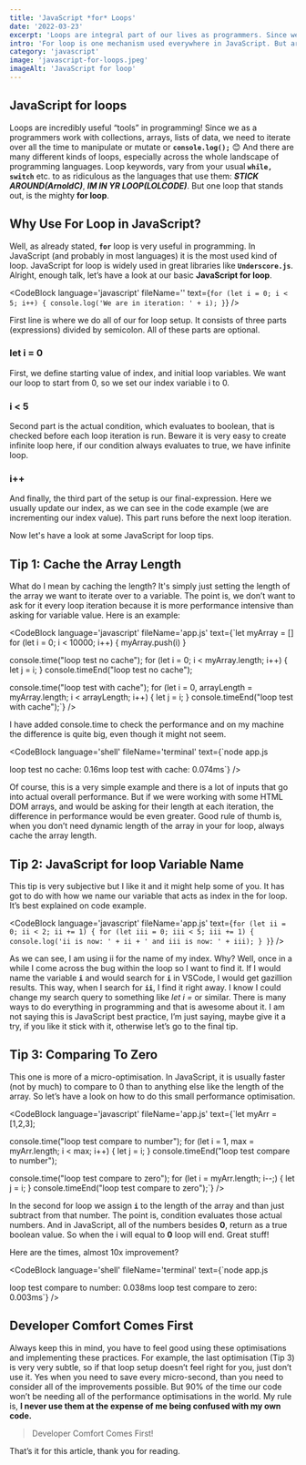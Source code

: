 ```yaml
---
title: 'JavaScript *for* Loops'
date: '2022-03-23'
excerpt: 'Loops are integral part of our lives as programmers. Since we use them all the time, it is good to understand how they work and how we can improve our code by looking at some tips and tricks.'
intro: 'For loop is one mechanism used everywhere in JavaScript. But are you using this loop efficiently?'
category: 'javascript'
image: 'javascript-for-loops.jpeg'
imageAlt: 'JavaScript for loop'
---
```


## JavaScript for loops

Loops are incredibly useful “tools” in programming! Since we as a programmers work with collections, arrays, lists of data, we need to iterate over all the time to manipulate or mutate or **`console.log();`** 😊 And there are many different kinds of loops, especially across the whole landscape of programming languages. Loop keywords, vary from your usual **`while, switch`** etc. to as ridiculous as the languages that use them: _**STICK AROUND(ArnoldC)**_, _**IM IN YR LOOP(LOLCODE)**_. But one loop that stands out, is the mighty **for loop**.

## Why Use For Loop in JavaScript?

Well, as already stated, **`for`** loop is very useful in programming. In JavaScript (and probably in most languages) it is the most used kind of loop. JavaScript for loop is widely used in great libraries like **`Underscore.js`**. Alright, enough talk, let’s have a look at our basic **JavaScript for loop**.

<CodeBlock language='javascript' fileName='' text={`for (let i = 0; i < 5; i++) {
  console.log('We are in iteration: ' + i);
}`} />

First line is where we do all of our for loop setup. It consists of three parts (expressions) divided by semicolon. All of these parts are optional.

### let i = 0

First, we define starting value of index, and initial loop variables. We want our loop to start from 0, so we set our index variable i to 0.

### i < 5

Second part is the actual condition, which evaluates to boolean, that is checked before each loop iteration is run. Beware it is very easy to create infinite loop here, if our condition always evaluates to true, we have infinite loop.

### i++

And finally, the third part of the setup is our final-expression. Here we usually update our index, as we can see in the code example (we are incrementing our index value). This part runs before the next loop iteration.

Now let's have a look at some JavaScript for loop tips.

## Tip 1: Cache the Array Length

What do I mean by caching the length? It's simply just setting the length of the array we want to iterate over to a variable. The point is, we don’t want to ask for it every loop iteration because it is more performance intensive than asking for variable value. Here is an example:

<CodeBlock language='javascript' fileName='app.js' text={`let myArray = []
for (let i = 0; i < 10000; i++) {
	myArray.push(i)
}

console.time("loop test no cache");
for (let i = 0; i < myArray.length; i++) {
  let j = i;
}
console.timeEnd("loop test no cache");

console.time("loop test with cache");
for (let i = 0, arrayLength = myArray.length; i < arrayLength; i++) {
  let j = i;
}
console.timeEnd("loop test with cache");`} />

I have added console.time to check the performance and on my machine the difference is quite big, even though it might not seem.

<CodeBlock language='shell' fileName='terminal' text={`node app.js

loop test no cache: 0.16ms
loop test with cache: 0.074ms`} />

Of course, this is a very simple example and there is a lot of inputs that go into actual overall performance. But if we were working with some HTML DOM arrays, and would be asking for their length at each iteration, the difference in performance would be even greater. Good rule of thumb is, when you don’t need dynamic length of the array in your for loop, always cache the array length.

## Tip 2: JavaScript for loop Variable Name

This tip is very subjective but I like it and it might help some of you. It has got to do with how we name our variable that acts as index in the for loop. It’s best explained on code example.

<CodeBlock language='javascript' fileName='app.js' text={`for (let ii = 0; ii < 2; ii += 1) {
  for (let iii = 0; iii < 5; iii += 1) {
    console.log('ii is now: ' + ii + ' and iii is now: ' + iii);
  }
}`} />

As we can see, I am using ii for the name of my index. Why? Well, once in a while I come across the bug within the loop so I want to find it. If I would name the variable **`i`** and would search for **`i`** in VSCode, I would get gazillion results. This way, when I search for **`ii`**, I find it right away. I know I could change my search query to something like _let i =_ or similar. There is many ways to do everything in programming and that is awesome about it. I am not saying this is JavaScript best practice, I’m just saying, maybe give it a try, if you like it stick with it, otherwise let’s go to the final tip.

## Tip 3: Comparing To Zero

This one is more of a micro-optimisation. In JavaScript, it is usually faster (not by much) to compare to 0 than to anything else like the length of the array. So let’s have a look on how to do this small performance optimisation.

<CodeBlock language='javascript' fileName='app.js' text={`let myArr = [1,2,3];

console.time("loop test compare to number");
for (let i = 1, max = myArr.length; i < max; i++) {
  let j = i;
}
console.timeEnd("loop test compare to number");

console.time("loop test compare to zero");
for (let i = myArr.length; i--;) {
  let j = i;
}
console.timeEnd("loop test compare to zero");`} />

In the second for loop we assign **`i`** to the length of the array and than just subtract from that number. The point is, condition evaluates those actual numbers. And in JavaScript, all of the numbers besides **0**, return as a true boolean value. So when the i will equal to **0** loop will end. Great stuff!

Here are the times, almost 10x improvement?

<CodeBlock language='shell' fileName='terminal' text={`node app.js

loop test compare to number: 0.038ms
loop test compare to zero: 0.003ms`} />


## Developer Comfort Comes First

Always keep this in mind, you have to feel good using these optimisations and implementing these practices. For example, the last optimisation (Tip 3) is very very subtle, so if that loop setup doesn’t feel right for you, just don’t use it. Yes when you need to save every micro-second, than you need to consider all of the improvements possible. But 90% of the time our code won’t be needing all of the performance optimisations in the world. My rule is, **I never use them at the expense of me being confused with my own code.**

> Developer Comfort Comes First!

That’s it for this article, thank you for reading.
